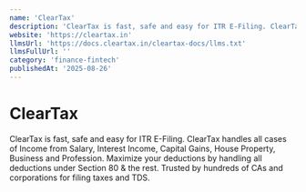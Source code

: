 ```yaml
---
name: 'ClearTax'
description: 'ClearTax is fast, safe and easy for ITR E-Filing. ClearTax handles all cases of Income from Salary, Interest Income, Capital Gains, House Property, Business and Profession. Maximize your deductions by handling all deductions under Section 80 & the rest. Trusted by hundreds of CAs and corporations for filing taxes and TDS.'
website: 'https://cleartax.in'
llmsUrl: 'https://docs.cleartax.in/cleartax-docs/llms.txt'
llmsFullUrl: ''
category: 'finance-fintech'
publishedAt: '2025-08-26'
---
```


# ClearTax

ClearTax is fast, safe and easy for ITR E-Filing. ClearTax handles all cases of Income from Salary, Interest Income, Capital Gains, House Property, Business and Profession. Maximize your deductions by handling all deductions under Section 80 & the rest. Trusted by hundreds of CAs and corporations for filing taxes and TDS.
